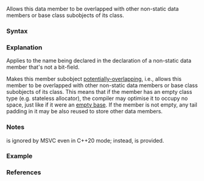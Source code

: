 {{cpp/language/attributes/title|no_unique_address|notes={{mark since c++20}}}}
{{cpp/language/attributes/navbar}}

Allows this data member to be overlapped with other non-static data members or base class subobjects of its class.

===Syntax===
{{sdsc begin}}
{{sdsc|1=
{{ttb|{{c/core|[[no_unique_address]]}}}}
}}
{{sdsc end}}

===Explanation===
Applies to the name being declared in the declaration of a non-static data member that's not a bit-field.

Makes this member subobject [[cpp/language/object#Subobjects|potentially-overlapping]], i.e., allows this member to be overlapped with other non-static data members or base class subobjects of its class. This means that if the member has an empty class type (e.g. stateless allocator), the compiler may optimise it to occupy no space, just like if it were an [[cpp/language/ebo|empty base]]. If the member is not empty, any tail padding in it may be also reused to store other data members.

===Notes===
{{c|[[no_unique_address]]}} is ignored by MSVC even in C++20 mode; instead, {{c|[[msvc::no_unique_address]]}} is provided.

===Example===
{{example
|code=
#include &lt;iostream&gt;

struct Empty {}; // empty class

struct X
{
    int i;
    Empty e;
};

struct Y
{
    int i;
    [[no_unique_address]] Empty e;
};

struct Z
{
    char c;
    [[no_unique_address]] Empty e1, e2;
};

struct W
{
    char c[2];
    [[no_unique_address]] Empty e1, e2;
};

int main()
{
    // the size of any object of empty class type is at least 1
    static_assert(sizeof(Empty) &gt;= 1);

    // at least one more byte is needed to give e a unique address
    static_assert(sizeof(X) &gt;= sizeof(int) + 1);

    // empty member optimized out
    std::cout &lt;&lt; "sizeof(Y) == sizeof(int) is " &lt;&lt; std::boolalpha 
              &lt;&lt; (sizeof(Y) == sizeof(int)) &lt;&lt; '\n';

    // e1 and e2 cannot share the same address because they have the
    // same type, even though they are marked with [[no_unique_address]]. 
    // However, either may share address with c.
    static_assert(sizeof(Z) &gt;= 2);

    // e1 and e2 cannot have the same address, but one of them can share with
    // c[0] and the other with c[1]
    std::cout &lt;&lt; "sizeof(W) == 2 is " &lt;&lt; (sizeof(W) == 2) &lt;&lt; '\n';
}
|p=true
|output=
sizeof(Y) == sizeof(int) is true
sizeof(W) == 2 is true
}}

===References===
{{ref std c++23}}
{{ref std|section=9.12.11|title=No unique address attribute|id=dcl.attr.nouniqueaddr}}
{{ref std end}}
{{ref std c++20}}
{{ref std|section=9.12.10|title=No unique address attribute|id=dcl.attr.nouniqueaddr}}
{{ref std end}}

{{langlinks|de|es|ja|ru|zh}}